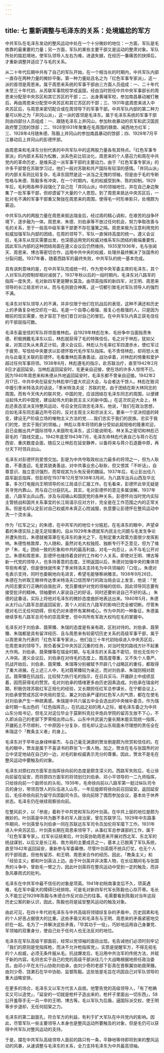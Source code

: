 ```yaml
---
---
---
```

title: 七  重新调整与毛泽东的关系：处境尴尬的军方
---

中共军队在毛泽东发动的整风运动中处在一个十分微妙的地位：一方面，军队是毛依靠的最重要的力量；另一方面，军队的某些主要干部又是运动的整肃对象。军队所处的尴尬境地，使军队领导人左右为难，进退失据，在经历一番痛苦的抉择后，才重新调整并适应了与毛的关系。

从二十年代后期中共有了自己的军队开始，在一个相当长的时期内，中共军队内部一直存在两种力量的微妙平衡。第一种力量姑且名之为「红色军事专家派」，这一派的首领是周恩来。属于周恩来系统的军事干部由三方面人员组成：一、二十年代末至三十年代初，从苏联军事院校学成返国，经由当时担任中共中央军事部长的周恩来分配至中央苏区和其它苏区的干部；二、出身黄埔军校，参加南昌暴动被打散后，再由周恩来分配至中央苏区和其它苏区的干部；三、1931年底周恩来进入中央苏区后，与周恩来密切配合或在周领导下的军事干部。中共军队内部的第二种力量可以称之为「井冈山派」，这一派的首领是毛泽东。属于毛泽东系统的军事干部则由四部分人员组成：一、跟随毛泽东上井冈山，参加秋收暴动的农军和武汉国民政府警卫团的馀部；二、1928至I931年聚集在毛周围的赣南、闽西地方红军；三、1928年4月随朱德、陈毅上井冈山的参加南昌暴动的馀部；四、1928年7月平江暴动后上井冈山的彭德怀部。

由周恩来和毛泽东分别代表的中共军队中的这两股力量各有其特点。「红色军事专家派」的内部关系较为松散，派系色彩比较淡化，周恩来的个人感召力和周在中共党内的革命历史，是维系这一派军事干部的主要动力。由于「红色军事专家派」的许多干部曾在苏联学习过，他们一般对苏联和共产国际有较深的感情。「井冈山派」的内部关系则比较复杂，毛泽东固然是这一派当之无愧的领袖，但是由于毛的专断性格与朱德、陈毅多有冲突，在一个时期内，毛的权威受到朱、陈的抑制。1929年后，毛利用各种手段强化了自己在「井冈山派」中的领袖地位，并在自己身边聚集了一批军事干部，但却遗留下大量的个人恩怨。到了周恩来抵达中央苏区后，一批对毛不满的军事干部重又聚拢在周恩来的周围，使得毛一时形单影只，处境颇为窘迫。

中共军队内的两股力量在周恩来抵达瑞金后，经过周的精心调和，在艰苦的战争环境下，逐步融为一体。周恩来、朱德、刘伯承等不放过任何机会，努力争取改善与毛的关系，至于一般高中级军事干部更不存在藩篱之隔。周恩来极为注意利用党的权威加强军队内部的团结，在周的领导下，军队一直保持高度的统一。遵义会议后，毛泽东从现实需要出发，也深感运用党的权威对维系军队团结的极端重要性，因此军队内部的这种团结局面在遵义会议后仍然维持。1935至1936年，毛与张闻天、周恩来、博古等密切合作，运用中共中央的权威，处理并最终解决了张国焘的分裂问题。1937年春，随着西路军的最终失败，中共军队的统一基本完成。

具有讽刺意味的是，在中共军队完成统一时，作为党中央军委主席的毛泽东，其个人对军队的控制却相对减弱了。1937年秋以后的一段时期内，毛泽东对八路军的指挥一度失灵，毛对新四军更是鞭长莫及。由项英指挥的新四军，对王明、周恩来领导的长江局言听计从，而与毛则貌合神离，这一切都引致毛对军队领导人的强烈不满。

毛泽东对军队领导人的不满，并非仅限于他们在抗战后的表现，这种不满还和历史上的矛盾复杂地交织在一起。毛是一个自尊心极强、报复心也极强的人，只是因为眼前的现实需要，他才容忍下他们昔日对自己的冒犯。在中共军队内真正获毛信任的干部屈指可数。

毛泽东最宠信的军队将领首推林彪。自1929年林彪在朱、毛纷争中当面指责朱德、积极拥戴毛泽东以后，林彪就获得了毛的特殊信任。毛之对于林彪，犹如父亲，对其过失从未真正计较。遵义会议后，林彪认为毛率红军四渡赤水，使红军过于疲劳，写信给中央要求以彭德怀取代毛作军队指挥。毛不责怪林彪，却将怒火发向与此毫无关联的彭德怀。毛看重林彪英勇善战，战功卓着，对林彪的倚重和爱护超过任何军事将领。1938年6月，林彪遵毛的指示，赴苏联治疗，直至1942年2月8日才返回延安。当林彪返回延安时，毛更亲自迎接，使在场的许多人惊愕不已。因为1940年周恩来和朱德从外地返回延安时，毛泽东都不曾亲自迎接。1942年2月17日，中共中央在延安为林彪举行盛大欢迎大会，与会者达千馀人。林彪在致词中援引季米特洛夫的话说，「季米特洛夫说：苏联的党，由于团结在斯大林同志的周围，而有今天伟大的联共党，中国的党，应该团结在毛泽东同志的周围，以便建设起伟大的中国党，建设起伟大的新民主主义的新中国。」在这次欢迎大会上，林彪还表态坚决支持整风运动，号召全党应效忠毛泽东。他说，「我们在政治思想，应如毛泽东同志最近所号召的，反对主观主义和宗派主义。要来一个坚决彻底的转变，建设无产阶级立场的唯物主义方法的党……我们忠实于我们的民族。忠实于我们的党，忠实于我们的领袖。」 林彪以青年将领的身分受如此超规格的隆重欢迎，且已会搬出共产国际领导人来鼓吹毛泽东，这只能说明毛、林关系之密切和林彪已获毛的「路线交底」。1942年底至1943年7月，毛泽东命林彪代表自己与蒋介石在西安、重庆数度会面，随后又让林彪在延安静养，以备将来与蒋介石逐鹿中原，再分天下时领兵出山。

毛泽东对彭德怀则爱恨交加。彭是为中共夺取政权出力最多的将领之一，但为人耿直，不善逢迎。毛爱其骁勇善战，对中共事业忠心耿耿，但又恨其「不听话」，自尊意识、独立意识强烈，而常视其为头有反骨的魏延。1937年后，毛让彭出任八路军副总指挥，但彭却在1937年12月至1938年3月间，为八路军出兵山西及华北事，多次打电报向王明领导的长江局请示汇报工作。在毛看来，彭德怀此举无疑是另寻党内靠山，而与自己分庭抗礼。其实，毛对彭德怀的意见多属误解。1937年底，八路军出兵山西，涉及与阎锡山和国民党的各种关系，彭德怀向当时党内实际主管统战和国共关系事宜的长江局请示应对方针，完全是在工作范围之内的正常关系。但是毛却认定彭对自己权威并未真正心院诚服，执意要让彭德怀在整风运动中洗一个烫水澡。

作为「红军之父」的朱德，在中共军内的地位十分尴尬，在毛泽东的眼中，声望卓着的朱德实际上是无足轻重的。自从1929年朱德就军内民主化问题与毛发生争论并遭失败后，朱德就被笼罩在毛泽东的身光之下，在制定重大政策方面很少发挥影响。朱德性格敦厚，为人随和，虽然对毛大权独揽、独断专行不乏意见，但为了维护「朱、毛」团结一致的形象和中共的最高利益，对毛一向忍让，从不与毛公开对立。朱德和周恩来、彭德怀也维持着良好的工作和个人关系，即使对王明、博古等新一代党的领导人，也多持善意的态度。王明返国以后，朱德对加强中央的集体领导抱有希望，但是很快就传来了季米特洛夫支持毛为中共领袖的「口信」。朱德对毛表示支持，同时也委婉地向毛进言，希望毛能够察纳雅言。1938年9月26日，朱德在为听取王稼祥传达季米特洛夫口信而举行的政治局会议上发言，他说：「党内同志要实行正确的自我批评，党员要维护对党的领袖的信仰。因此领导同志要有接受批评的精神。领袖要听人家说自己的好话，同时还要听说自己不好的话。」  朱德的这番话，实际上将他对毛泽东的微妙态度曲折地表达出来。1940年5月，朱德从太行山八路军总部返回延安，其个人对前方八路军的影响已完全被切断。尽管朱德对毛已无任何妨碍，但毛仍对未德怀有某种戒心。作为中共的一种象征，朱德虽继续享有八路军总司令的崇高荣誉，但中共所有军政大权均在毛的掌握中。

毛泽东对于刘伯承、聂荣臻、朱瑞的态度是有亲有疏，区别对待的。刘伯承、聂荣臻、朱瑞都是具有留洋经历、且与周恩来有较密切历史关系的高级军事干部，属于以周恩来为代表的「红色军事专家派」。他们自三十年代初陆续进入中央苏区后，在周恩来的领导下。担负着保卫中央苏区沉重的任务，对当时党的路线方针不起重大作用。刘伯承、聂荣臻等在瑞金时期，与毛泽东的关系虽不密切，但也无任何个人冲突。遵义会议后，刘伯承在对待毛的态度上，既高度尊重，又不失个人尊严。抗战开始后，刘伯承、聂荣臻、朱瑞等分别被赋予开辟几个战略区的重任，都取得了重大进展。在上述三人中，毛对聂荣臻较为亲近，而对刘伯承、朱瑞则相对疏远。聂荣臻在抗战后，比较努力执行毛的指示，在召兵买马、开疆辟土中成绩显着，因而获得毛的赞赏。毛对刘伯承的情绪更多由历史因素造成。刘伯承在瑞金时期，积极仿效苏联红军正规化的经验，又长期担任红军总参谋长，在宁都会议上，刘伯承曾赞成苏区中央局的意见，兼之刘伯承严谨的红色军人的气质，都在在使毛对刘伯承产生一种疏离感。朱瑞是中共六届五中全会选出的中央候补委员，作为瑞金时期一名出色的「红色指挥员」，在抗战之初的用人之际，被毛泽东委之为中共山东分局书记，但毛又对这位毕业于莫斯科克拉辛炮兵学院的留苏生放不下心，不久即派自己的老部下罗荣桓出师山东。山东中共武装力量长期未能实现统一指挥，开疆拓土不尽顺利，个中原因十分复杂，但毛却认定山东局面未尽理想的责任全在朱瑞这个「教条主义者」的身上。

毛泽东对于早年出身绿林豪杰、与自己毫无渊源的贺龙倒是颇为欣赏和信任的。在毛的眼中，贺龙是属于不喜读书的莽张飞一类人物。加之，贺龙在毛与张国焘的对立中坚定地站在自己的一边，对毛的新权威表示充分的尊重。因此，贺龙不是毛在整风运动中要触及的对象。

毛泽东对原红四方面军总指挥徐向前的态度是颇含深义的。西路军失败后，毛让徐向前留在延安，而将原四方面军的将领划归刘伯承、邓小平领导的一二九师指挥，只给徐向前一个副师长的头衔。1939年，毛命徐向前以八路军第一挺过纵队司令员的身分，带领百馀人的队伍进入山东，一年后旋即将徐向前召回延安。返回延安后，毛任命徐向前为留守兵团副司令员。徐向前除了偶而参加会议，基本处于休养状态。毛泽东仍在继续观察徐向前。

在整风前夕，以「参座」着称于中共党和军队的叶剑英。在中共上层的地位是颇为微妙的。叶剑英是中共为数不多的军人政治家，曾在苏联学习。1929年中东路事件期间，叶剑英曾与刘伯承一同在苏联远东军司令员加伦将军麾下工作。1931年进入中央苏区后，叶剑英长期在周恩来领导下，从事红军总参谋部的工作，属于「红色军事专家」。红军长征结束后，叶剑英协助周恩来开展对西北军、东北军的统战谋划，以后又是长江局、南方局的主要成员之一，基本上已脱离了军队系统，直至1942年返回延安，重新参与军委幕僚。尽管叶剑英既不统兵打仗，也无个人的干部班底，但他有留苏、和王明、周恩来合作的经历。因此，「教条主义」和「经验主义」都和叶剑英沾上边。由于叶剑英并非决策人物，在长征期间毛与张国焘的斗争中，曾助毛一臂之力，因此叶剑英将在整风运动中受到一定的触及，而非急风暴雨式的批判。

毛泽东在中共军中最不信任的对象是项英。1941年初皖南事变后不久，项英遇难，毛在军中最大的障碍已经排除。可是毛对新四军代军长陈毅也心存芥蒂。毛长久不能忘记1929年陈毅与朱德合作反对自己的往事。毛需要看到陈毅对当年这段历史公案的新认识，因此，陈毅也将是延安整风运动的触及对象。

由此可见，在四十年代初毛泽东与中共高级将领错综复杂的矛盾中，历史因素和毛的个人好恶占据很大的比重。这些矛盾又和毛泽东与王明、周恩来的矛盾紧密地交织在一起。毛为了一并解决这些矛盾，「毕其功于一役」，巧妙地运用自己身兼党、军领袖的双重身分，使自己处于任何人也无法反对的地位。

毛泽东在军队高级干部面前，经常以党领袖的面目出现。毛告诫他们必须时刻牢记「我们的原则是党指挥枪，而决不允许枪指挥党」，实质是提醒军方，不得无视毛的个人权威，必须无条件服从毛。抗战爆发后，毛沿用中共治军的传统方法，并赋于新的内容。毛将忠实于自己的党的高级干部派往几个大战略根据地担任政治委员。由邓小平在太行山协助刘伯承，由刘少奇的老部下彭真在晋察冀协助聂荣臻。由刘少奇、饶漱石在华中协助、监督陈毅。这些皆是毛旨在巩固自己对军队领导的重大战略安排。

在更多的场合，毛泽东又以军方代言人自居。他警告党的高级领导人，「有了枪确实又可以造党」，「延安的一切就是枪杆子造出来的，枪杆子里面出一切东西」，58    公开羞辱手无一兵一卒的王明、博古等。毛以军队为后盾，逼国际派交权，使王明等步步退却，无任何招架之力。

毛泽东的第二副面孔，符合军方的利益，有利于扩大军队在中共党内的影响。因此，尽管军队一些主要领导人本身也是整风运动所要触及的对象，但是毛仍可以获得中共军队对整风运动的支持。

于是，摆在中共军队高级领导人面前的路只有一条，平静地等待即将到来的整风运动的风暴，从速调整与毛泽东的关系，全力支持毛泽东为中共最高领袖。
